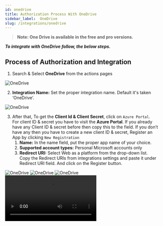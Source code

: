 ```yaml
---
id: onedrive
title: Authorization Process With OneDrive
sidebar_label:  OneDrive
slug: /integrations/onedrive
---
```


> **Note: One Drive is available in the free and pro versions.**

***To integrate with OneDrive follow, the below steps.***

## Process of Authorization and Integration

1.	Search & Select **OneDrive** from the actions pages
 <Image src="actions/onedrive/select-onedrive" alt="OneDrive" w="1020" h="350" />

2.	**Integration Name:** Set the proper integration name. Default it's taken ‘OneDrive’.
 <Image src="actions/onedrive/integration-name" alt="OneDrive" w="1020" h="350" />

3. After that, To get the **Client Id & Client Secret**, click on `Azure Portal`. <br/> For client ID & secret you have to visit the **Azure Portal**. If you already have any Client ID & secret before then copy this to the field. If you don’t have any then you have to create a new client ID & secret, Register an App by clicking `New Registration`
    1. **Name:** In the name field, put the proper app name of your choice.
    2. **Supported account types:** Personal Microsoft accounts only
    3. **Redirect URI:** Select Web as a platform from the drop-down list. Copy the Redirect URIs from integrations settings and paste it under Redirect URI field. And click on the Register button. 
 <Image src="actions/onedrive/azure-portal" alt="OneDrive" w="1020" h="350" />
 <Image src="actions/onedrive/new-registration-button" alt="OneDrive" w="1020" h="350" />
 <Image src="actions/onedrive/register-an-app" alt="OneDrive" w="1020" h="350" />
 <Video src="one-drive-app-create" alt="Ws-Form" w="1020" h="350" />


4. Now an app will create with a Client ID. Navigate to `Certificates & secrets` and create a client secret to get the client secret. Then copy the `Client ID` and `Client Secret (Value)` and paste them to the Bit Integrations integration page. Then click on the `Authorize` button (wait for a few seconds). After the successful authorization, click on the `Next` button
 <Image src="actions/onedrive/client-id" alt="OneDrive" w="1020" h="350" />
 <Image src="actions/onedrive/client-secret" alt="OneDrive" w="1020" h="350" />
 <Image src="actions/onedrive/authorize" alt="OneDrive" w="1020" h="350" />

5.	After completing the authorization process, select the specific folder from the dropdown menu, which you have created before on OneDrive.
 <Image src="actions/onedrive/select-folder" alt="OneDrive" w="1020" h="350" />

## Actions
1.	**Upload Files:** Upload Files is a mandatory action. To send an attachment to the OneDrive, you must select the required file upload field from actions.
 <Image src="actions/onedrive/upload-file-action" alt="OneDrive" w="1020" h="350" />


2.	**Delete File From WordPress:**  By enabling this option,  the file is automatically deleted from WordPress after uploading to OneDrive.

 <Image src="actions/onedrive/delete-file-action" alt="OneDrive" w="1020" h="350" />

## Save Integration

7.	Now click on `Next` button. And save the integration by clicking the `Finish & Save` Button.
 <Image src="actions/onedrive/finish-and-save" alt="OneDrive" w="1020" h="350" />

8.	We have an option in every integration `Timeline` where you can check integration success or error status.
 <Image src="actions/onedrive/timeline" alt="OneDrive" w="1020" h="350" />
 <Image src="actions/onedrive/sucess-and-error-status" alt="OneDrive" w="1020" h="350" />

9.	Also, you can `Edit` `Clone` and `Delete` the integration.
 <Image src="actions/onedrive/edit-clone-delete" alt="OneDrive" w="1020" h="350" />


<Feedback/>
